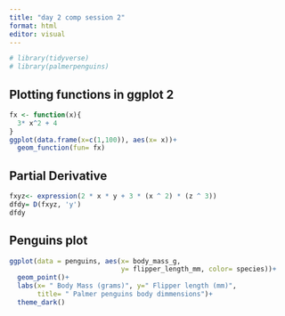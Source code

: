 ```yaml
---
title: "day 2 comp session 2"
format: html
editor: visual
---
```


```r
# library(tidyverse)
# library(palmerpenguins)
```

## Plotting functions in ggplot 2

```r
fx <- function(x){
  3* x^2 + 4 
}
ggplot(data.frame(x=c(1,100)), aes(x= x))+
  geom_function(fun= fx)
```

## Partial Derivative

```r
fxyz<- expression(2 * x * y + 3 * (x ^ 2) * (z ^ 3))
dfdy= D(fxyz, 'y')
dfdy
```

## Penguins plot

```r
ggplot(data = penguins, aes(x= body_mass_g,
                            y= flipper_length_mm, color= species))+
  geom_point()+
  labs(x= " Body Mass (grams)", y=" Flipper length (mm)",
       title= " Palmer penguins body dimmensions")+
  theme_dark()
```
